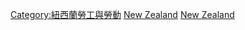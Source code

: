 [[Category:紐西蘭勞工與勞動|Category:紐西蘭勞工與勞動]]
[[Category:大洋洲劳资关系|New Zealand]]
[[Category:各国劳资关系|New Zealand]]